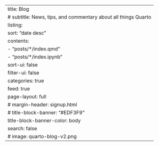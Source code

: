 ---
title: Blog
# subtitle: News, tips, and commentary about all things Quarto
listing:
    sort: "date desc"
    contents: 
        - "posts/*/index.qmd"
        - "posts/*/index.ipynb"
    sort-ui: false
    filter-ui: false
    categories: true
    feed: true
page-layout: full
# margin-header: signup.html
# title-block-banner: "#EDF3F9"
title-block-banner-color: body
search: false
# image: quarto-blog-v2.png
---